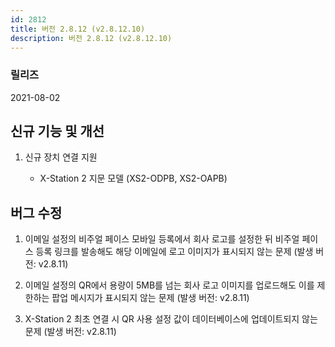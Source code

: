 ```yaml
---
id: 2812
title: 버전 2.8.12 (v2.8.12.10)
description: 버전 2.8.12 (v2.8.12.10)
---
```


### 릴리즈

2021-08-02

## 신규 기능 및 개선

1. 신규 장치 연결 지원

    * X-Station 2 지문 모델 (XS2-ODPB, XS2-OAPB)

## 버그 수정

1. 이메일 설정의 비주얼 페이스 모바일 등록에서 회사 로고를 설정한 뒤 비주얼 페이스 등록 링크를 발송해도 해당 이메일에 로고 이미지가 표시되지 않는 문제 (발생 버전: v2.8.11)

1. 이메일 설정의 QR에서 용량이 5MB를 넘는 회사 로고 이미지를 업로드해도 이를 제한하는 팝업 메시지가 표시되지 않는 문제 (발생 버전: v2.8.11)

1. X-Station 2 최초 연결 시 QR 사용 설정 값이 데이터베이스에 업데이트되지 않는 문제 (발생 버전: v2.8.11)